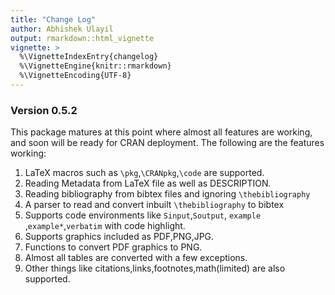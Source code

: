 ```yaml
---
title: "Change Log"
author: Abhishek Ulayil
output: rmarkdown::html_vignette 
vignette: >
  %\VignetteIndexEntry{changelog}
  %\VignetteEngine{knitr::rmarkdown}
  %\VignetteEncoding{UTF-8}
---
```


### Version 0.5.2 
This package matures at this point where almost all features are working, and soon will be ready for CRAN deployment.
The following are the features working:

1. LaTeX macros such as `\pkg`,`\CRANpkg`,`\code` are supported.
2. Reading Metadata from LaTeX file as well as DESCRIPTION.
3. Reading bibliography from bibtex files and ignoring `\thebibliography`
4. A parser to read and convert inbuilt `\thebibliography` to bibtex
5. Supports code environments like `Sinput`,`Soutput`, `example` ,`example*`,`verbatim` with code highlight.
6. Supports graphics included as PDF,PNG,JPG.
7. Functions to convert PDF graphics to PNG.
8. Almost all tables are converted with a few exceptions.
9. Other things like citations,links,footnotes,math(limited) are also supported.